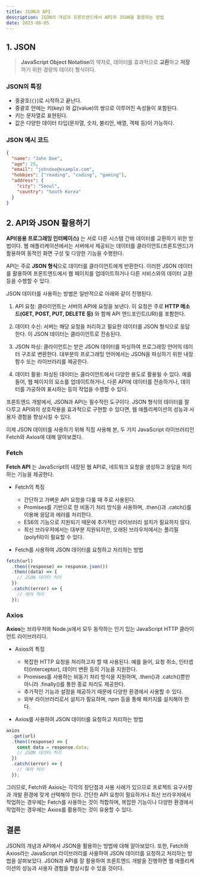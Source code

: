 ```yaml
---
title: JSON과 API
description: JSON의 개념과 프론트엔드에서 API와 JSON을 활용하는 방법
date: 2023-06-05
---
```


## 1. JSON

> **JavaScript Object Notation**의 약자로, 데이터를 효과적으로 **교환**하고 **저장**하기 위한 경량의 데이터 형식이다.

### JSON의 특징

- 중괄호(`{}`)로 시작하고 끝난다.
- 중괄호 안에는 키(key) 와 값(value)의 쌍으로 이루어진 속성들이 포함된다.
- 키는 문자열로 표현된다.
- 값은 다양한 데이터 타입(문자열, 숫자, 불리언, 배열, 객체 등)이 가능하다.

### JSON 예시 코드

```JSON
{
  "name": "John Doe",
  "age": 25,
  "email": "johndoe@example.com",
  "hobbies": ["reading", "coding", "gaming"],
  "address": {
    "city": "Seoul",
    "country": "South Korea"
  }
}
```

## 2. API와 JSON 활용하기

**API(응용 프로그래밍 인터페이스)** 는 서로 다른 시스템 간에 데이터를 교환하기 위한 방법이다.
웹 애플리케이션에서는 서버에서 제공되는 데이터를 클라이언트(프론트엔드)가 활용하여 동적인 화면 구성 및 다양한 기능을 수행한다.

API는 주로 **JSON 형식**으로 데이터를 클라이언트에게 반환한다. 이러한 JSON 데이터를 활용하여 프론트엔드에서 웹 페이지를 업데이트하거나 다른 서비스와의 데이터 교환 등을 수행할 수 있다.

JSON 데이터를 사용하는 방법은 일반적으로 아래와 같이 진행된다.

1. API 요청: 클라이언트는 서버의 API에 요청을 보낸다. 이 요청은 주로 **HTTP 메소드(GET, POST, PUT, DELETE 등)** 와 함께 API 엔드포인트(URI)를 포함한다.

2. 데이터 수신: 서버는 해당 요청을 처리하고 필요한 데이터를 JSON 형식으로 응답한다. 이 JSON 데이터는 클라이언트로 전송된다.

3. JSON 파싱: 클라이언트는 받은 JSON 데이터를 파싱하여 프로그래밍 언어의 데이터 구조로 변환한다. 대부분의 프로그래밍 언어에서는 JSON을 파싱하기 위한 내장 함수 또는 라이브러리를 제공한다.

4. 데이터 활용: 파싱된 데이터는 클라이언트에서 다양한 용도로 활용될 수 있다. 예를 들어, 웹 페이지의 요소를 업데이트하거나, 다른 API에 데이터를 전송하거나, 데이터를 가공하여 표시하는 등의 작업을 수행할 수 있다.

프론트엔드 개발에서, JSON과 API는 필수적인 도구이다. JSON 형식의 데이터를 잘 다루고 API와의 상호작용을 효과적으로 구현할 수 있다면, 웹 애플리케이션의 성능과 사용자 경험을 향상시킬 수 있다.

이제 JSON 데이터를 사용하기 위해 직접 사용해 본, 두 가지 JavaScript 라이브러리인 Fetch와 Axios에 대해 알아보겠다.

### Fetch

**Fetch API** 는 JavaScript의 내장된 웹 API로, 네트워크 요청을 생성하고 응답을 처리하는 기능을 제공한다.

- Fetch의 특징

  - 간단하고 가벼운 API 요청을 다룰 때 주로 사용된다.
  - Promises를 기반으로 한 비동기 처리 방식을 사용하며, .then()과 .catch()를 이용해 응답과 에러를 처리한다.
  - ES6의 기능으로 지원되기 때문에 추가적인 라이브러리 설치가 필요하지 않다.
  - 최신 브라우저에서는 대부분 지원되지만, 오래된 브라우저에서는 폴리필(polyfill)이 필요할 수 있다.

- Fetch를 사용하여 JSON 데이터를 요청하고 처리하는 방법

```javascript
fetch(url)
  .then((response) => response.json())
  .then((data) => {
    // JSON 데이터 처리
  })
  .catch((error) => {
    // 에러 처리
  });
```

### Axios

**Axios**는 브라우저와 Node.js에서 모두 동작하는 인기 있는 JavaScript HTTP 클라이언트 라이브러리다.

- Axios의 특징

  - 복잡한 HTTP 요청을 처리하고자 할 때 사용된다. 예를 들어, 요청 취소, 인터셉터(interceptor), 데이터 변환 등의 기능을 지원한다.
  - Promises를 사용하는 비동기 처리 방식을 지원하며, .then()과 .catch()뿐만 아니라 .finally()를 통한 종료 처리도 제공한다.
  - 추가적인 기능과 설정을 제공하기 때문에 다양한 환경에서 사용할 수 있다.
  - 외부 라이브러리로서 설치가 필요하며, npm 등을 통해 패키지를 설치해야 한다.

- Axios를 사용하여 JSON 데이터를 요청하고 처리하는 방법

```javascript
axios
  .get(url)
  .then((response) => {
    const data = response.data;
    // JSON 데이터 처리
  })
  .catch((error) => {
    // 에러 처리
  });
```

그러므로, Fetch와 Axios는 각각의 장단점과 사용 사례가 있으므로 프로젝트 요구사항과 개발 환경에 맞게 선택해야 한다.
간단한 API 요청이 필요하거나 최신 브라우저에서 작업하는 경우에는 Fetch를 사용하는 것이 적합하며, 복잡한 기능이나 다양한 환경에서 작업하는 경우에는 Axios를 활용하는 것이 유용할 수 있다.

## 결론

JSON의 개념과 API에서 JSON을 활용하는 방법에 대해 알아보았다.
또한, Fetch와 Axios라는 JavaScript 라이브러리를 사용하여 JSON 데이터를 요청하고 처리하는 방법을 살펴보았다.
JSON과 API를 잘 활용하여 프론트엔드 개발을 진행하면 웹 애플리케이션의 성능과 사용자 경험을 향상시킬 수 있을 것이다.
